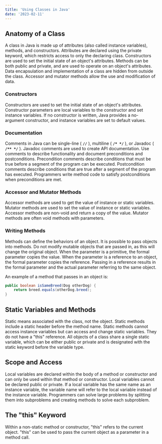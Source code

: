 ```yaml
---
title: 'Using Classes in Java'
date: '2023-02-11'
---
```


## Anatomy of a Class

A class in Java is made up of attributes (also called instance variables), methods, and constructors. Attributes are declared using the private keyword, which restricts access to only the declaring class. Constructors are used to set the initial state of an object's attributes. Methods can be both public and private, and are used to operate on an object's attributes. Data encapsulation and implementation of a class are hidden from outside the class. Accessor and mutator methods allow the use and modification of data.

### Constructors

Constructors are used to set the initial state of an object's attributes. Constructor parameters are local variables to the constructor and set instance variables. If no constructor is written, Java provides a no-argument constructor, and instance variables are set to default values.

### Documentation

Comments in Java can be single-line ( **`//`** ), multiline ( **`/* */`** ), or Javadoc ( **`/** */`** ). Javadoc comments are used to create API documentation. Use comments to describe functionality and document preconditions and postconditions. Precondition comments describe conditions that must be true before a segment of the program can be executed. Postcondition comments describe conditions that are true after a segment of the program has executed. Programmers write method code to satisfy postconditions when preconditions are met.

### Accessor and Mutator Methods

Accessor methods are used to get the value of instance or static variables. Mutator methods are used to set the value of instance or static variables. Accessor methods are non-void and return a copy of the value. Mutator methods are often void methods with parameters.

### Writing Methods

Methods can define the behaviors of an object. It is possible to pass objects into methods. Do not modify mutable objects that are passed in, as this will change the original object. When the parameter is a primitive, the formal parameter copies the value. When the parameter is a reference to an object, the formal parameter copies the reference. Passing in a reference results in the formal parameter and the actual parameter referring to the same object.

An example of a method that passes in an object is:

~~~java
public boolean isSameBreed(Dog otherDog) {
    return breed.equals(otherDog.breed);
}
~~~

## Static Variables and Methods

Static means associated with the class, not the object. Static methods include a static header before the method name. Static methods cannot access instance variables but can access and change static variables. They do not have a "this" reference. All objects of a class share a single static variable, which can be either public or private and is designated with the static keyword before the variable type.

## Scope and Access

Local variables are declared within the body of a method or constructor and can only be used within that method or constructor. Local variables cannot be declared public or private. If a local variable has the same name as an instance variable, the variable name will refer to the local variable instead of the instance variable. Programmers can solve large problems by splitting them into subproblems and creating methods to solve each subproblem.

## The "this" Keyword

Within a non-static method or constructor, "this" refers to the current object. "this" can be used to pass the current object as a parameter in a method call.